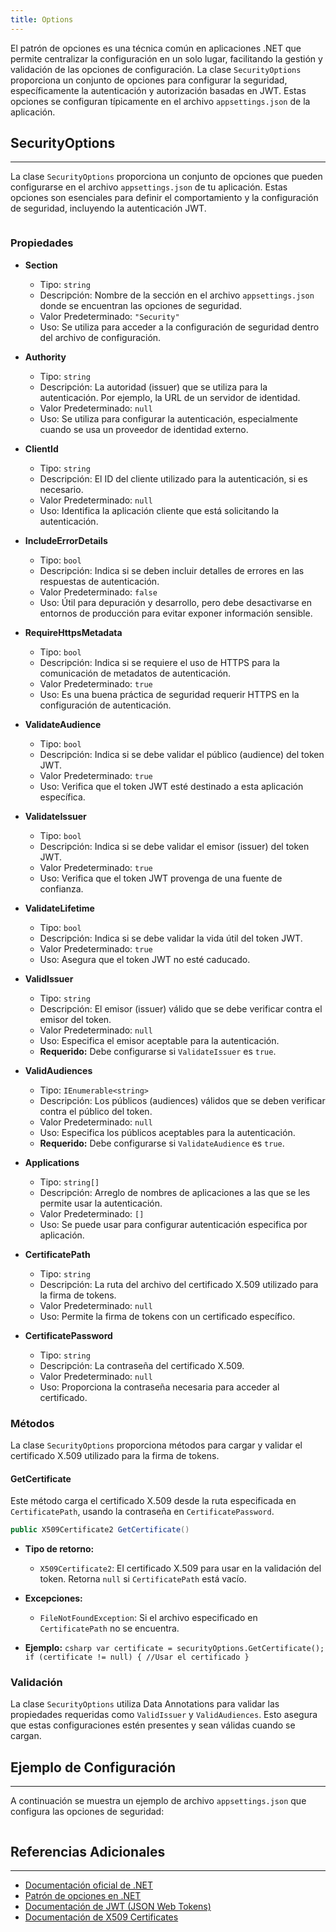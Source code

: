 ```yaml
---
title: Options
---
```



El patrón de opciones es una técnica común en aplicaciones .NET que permite centralizar la configuración en un solo lugar, facilitando la gestión y validación de las opciones de configuración. La clase `SecurityOptions` proporciona un conjunto de opciones para configurar la seguridad, específicamente la autenticación y autorización basadas en JWT. Estas opciones se configuran típicamente en el archivo `appsettings.json` de la aplicación.

## SecurityOptions
---

La clase `SecurityOptions` proporciona un conjunto de opciones que pueden configurarse en el archivo `appsettings.json` de tu aplicación. Estas opciones son esenciales para definir el comportamiento y la configuración de seguridad, incluyendo la autenticación JWT.

```csharp url="packages/CodeDesignPlus.Net.Security/src/CodeDesignPlus.Net.Security.Abstractions/Options/SecurityOptions.cs"
```

### Propiedades

- **Section**
    - Tipo: `string`
    - Descripción: Nombre de la sección en el archivo `appsettings.json` donde se encuentran las opciones de seguridad.
    - Valor Predeterminado: `"Security"`
    - Uso: Se utiliza para acceder a la configuración de seguridad dentro del archivo de configuración.

- **Authority**
    - Tipo: `string`
    - Descripción: La autoridad (issuer) que se utiliza para la autenticación. Por ejemplo, la URL de un servidor de identidad.
    - Valor Predeterminado: `null`
    - Uso: Se utiliza para configurar la autenticación, especialmente cuando se usa un proveedor de identidad externo.

- **ClientId**
    - Tipo: `string`
    - Descripción: El ID del cliente utilizado para la autenticación, si es necesario.
    - Valor Predeterminado: `null`
    - Uso: Identifica la aplicación cliente que está solicitando la autenticación.

- **IncludeErrorDetails**
    - Tipo: `bool`
    - Descripción: Indica si se deben incluir detalles de errores en las respuestas de autenticación.
    - Valor Predeterminado: `false`
    - Uso: Útil para depuración y desarrollo, pero debe desactivarse en entornos de producción para evitar exponer información sensible.

- **RequireHttpsMetadata**
    - Tipo: `bool`
    - Descripción: Indica si se requiere el uso de HTTPS para la comunicación de metadatos de autenticación.
    - Valor Predeterminado: `true`
    - Uso: Es una buena práctica de seguridad requerir HTTPS en la configuración de autenticación.

- **ValidateAudience**
    - Tipo: `bool`
    - Descripción: Indica si se debe validar el público (audience) del token JWT.
    - Valor Predeterminado: `true`
    - Uso: Verifica que el token JWT esté destinado a esta aplicación específica.

- **ValidateIssuer**
    - Tipo: `bool`
    - Descripción: Indica si se debe validar el emisor (issuer) del token JWT.
    - Valor Predeterminado: `true`
    - Uso: Verifica que el token JWT provenga de una fuente de confianza.

- **ValidateLifetime**
    - Tipo: `bool`
    - Descripción: Indica si se debe validar la vida útil del token JWT.
    - Valor Predeterminado: `true`
    - Uso:  Asegura que el token JWT no esté caducado.

- **ValidIssuer**
    - Tipo: `string`
    - Descripción: El emisor (issuer) válido que se debe verificar contra el emisor del token.
    - Valor Predeterminado: `null`
    - Uso: Especifica el emisor aceptable para la autenticación.
    - **Requerido:** Debe configurarse si `ValidateIssuer` es `true`.

- **ValidAudiences**
    - Tipo: `IEnumerable<string>`
    - Descripción: Los públicos (audiences) válidos que se deben verificar contra el público del token.
    - Valor Predeterminado: `null`
    - Uso: Especifica los públicos aceptables para la autenticación.
    - **Requerido:** Debe configurarse si `ValidateAudience` es `true`.

- **Applications**
    - Tipo: `string[]`
    - Descripción:  Arreglo de nombres de aplicaciones a las que se les permite usar la autenticación.
    - Valor Predeterminado: `[]`
    - Uso: Se puede usar para configurar autenticación especifica por aplicación.

- **CertificatePath**
    - Tipo: `string`
    - Descripción: La ruta del archivo del certificado X.509 utilizado para la firma de tokens.
    - Valor Predeterminado: `null`
    - Uso:  Permite la firma de tokens con un certificado específico.

- **CertificatePassword**
    - Tipo: `string`
    - Descripción: La contraseña del certificado X.509.
    - Valor Predeterminado: `null`
    - Uso: Proporciona la contraseña necesaria para acceder al certificado.

### Métodos

La clase `SecurityOptions` proporciona métodos para cargar y validar el certificado X.509 utilizado para la firma de tokens.

#### GetCertificate

Este método carga el certificado X.509 desde la ruta especificada en `CertificatePath`, usando la contraseña en `CertificatePassword`.

```csharp
public X509Certificate2 GetCertificate()
```

- **Tipo de retorno:**
    - `X509Certificate2`: El certificado X.509 para usar en la validación del token. Retorna `null` si `CertificatePath` está vacío.
- **Excepciones:**
    - `FileNotFoundException`: Si el archivo especificado en `CertificatePath` no se encuentra.
     
- **Ejemplo:**
       ```csharp
       var certificate = securityOptions.GetCertificate();
       if (certificate != null) {
           //Usar el certificado
       }
       ```

### Validación

La clase `SecurityOptions` utiliza Data Annotations para validar las propiedades requeridas como `ValidIssuer` y `ValidAudiences`. Esto asegura que estas configuraciones estén presentes y sean válidas cuando se cargan.

## Ejemplo de Configuración
---

A continuación se muestra un ejemplo de archivo `appsettings.json` que configura las opciones de seguridad:

```json url="samples/CodeDesignPlus.Net.Security.Sample/src/CodeDesignPlus.Net.Security.Sample/appsettings.json"
```

## Referencias Adicionales
---

- [Documentación oficial de .NET](https://docs.microsoft.com/en-us/dotnet/)
- [Patrón de opciones en .NET](https://docs.microsoft.com/en-us/dotnet/core/extensions/options)
- [Documentación de JWT (JSON Web Tokens)](https://jwt.io/introduction)
- [Documentación de X509 Certificates](https://docs.microsoft.com/en-us/dotnet/api/system.security.cryptography.x509certificates?view=net-7.0)
